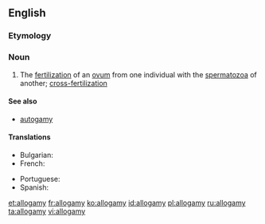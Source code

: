 ==English==
{{wikipedia}}

===Etymology===
{{confix|allo|gamy|lang=en}}

===Noun===
{{en-noun|-}}

# {{context|biology|lang=en}} The [[fertilization]] of an [[ovum]] from one individual with the [[spermatozoa]] of another; [[cross-fertilization]]

====See also====
* [[autogamy]]

====Translations====
{{trans-top|fertilization}}
* Bulgarian: {{t|bg|кръстосано опрашване}}
* French: {{t+|fr|allogamie}}
{{trans-mid}}
* Portuguese: {{t|pt|alogamia|f}}
* Spanish: {{t|es|alogamia|f}}
{{trans-bottom}}

[[et:allogamy]]
[[fr:allogamy]]
[[ko:allogamy]]
[[id:allogamy]]
[[pl:allogamy]]
[[ru:allogamy]]
[[ta:allogamy]]
[[vi:allogamy]]